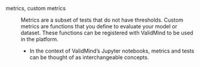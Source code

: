 metrics, custom metrics
: Metrics are a subset of tests that do not have thresholds. Custom metrics are functions that you define to evaluate your model or dataset. These functions can be registered with ValidMind to be used in the platform.

    -  In the context of ValidMind's Jupyter notebooks, metrics and tests can be thought of as interchangeable concepts. 